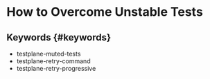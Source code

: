 # How to Overcome Unstable Tests

## Keywords {#keywords}

-   testplane-muted-tests
-   testplane-retry-command
-   testplane-retry-progressive

